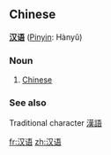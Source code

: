 ==Chinese==
'''[[汉]][[语]]''' ([[Pinyin]]: Hànyǔ)

===Noun===
# [[Chinese]]


===See also===
Traditional character
[[漢語]]

[[fr:汉语]]
[[zh:汉语]]